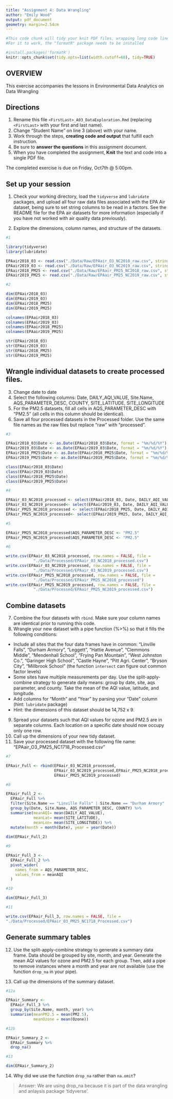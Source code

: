 ```yaml
---
title: "Assignment 4: Data Wrangling"
author: "Emily Wood"
output: pdf_document
geometry: margin=2.54cm
---
```


```r
#This code chunk will tidy your knit PDF files, wrapping long code lines
#For it to work, the "formatR" package needs to be installed

#install.packages('formatR')
knitr::opts_chunk$set(tidy.opts=list(width.cutoff=60), tidy=TRUE)
```

## OVERVIEW

This exercise accompanies the lessons in Environmental Data Analytics on Data Wrangling 

## Directions
1.  Rename this file `<FirstLast>_A03_DataExploration.Rmd` (replacing `<FirstLast>` with your first and last name).
2. Change "Student Name" on line 3 (above) with your name.
3. Work through the steps, **creating code and output** that fulfill each instruction.
4. Be sure to **answer the questions** in this assignment document.
5. When you have completed the assignment, **Knit** the text and code into a single PDF file.

The completed exercise is due on Friday, Oct7th @ 5:00pm.

## Set up your session 
1. Check your working directory, load the `tidyverse` and `lubridate` packages, and upload all four raw data files associated with the EPA Air dataset, being sure to set string columns to be read in a factors. See the README file for the EPA air datasets for more information (especially if you have not worked with air quality data previously). 

2. Explore the dimensions, column names, and structure of the datasets. 

```r

#1

library(tidyverse)
library(lubridate)

EPAair2018_03 <- read.csv("./Data/Raw/EPAair_O3_NC2018_raw.csv", stringsAsFactors = TRUE)
EPAair2019_03 <- read.csv("./Data/Raw/EPAair_O3_NC2019_raw.csv", stringsAsFactors = TRUE)
EPAair2018_PM25 <- read.csv("./Data/Raw/EPAair_PM25_NC2018_raw.csv", stringsAsFactors = TRUE)
EPAair2019_PM25 <- read.csv("./Data/Raw/EPAair_PM25_NC2019_raw.csv", stringsAsFactors = TRUE)

#2

dim(EPAair2018_03)
dim(EPAair2019_03)
dim(EPAair2018_PM25)
dim(EPAair2019_PM25)

colnames(EPAair2018_03)
colnames(EPAair2019_03)
colnames(EPAair2018_PM25)
colnames(EPAair2019_PM25)

str(EPAair2018_03)
str(EPAair2019_03)
str(EPAair2018_PM25)
str(EPAair2019_PM25)
```


## Wrangle individual datasets to create processed files.
3. Change date to date
4. Select the following columns: Date, DAILY_AQI_VALUE, Site.Name, AQS_PARAMETER_DESC, COUNTY, SITE_LATITUDE, SITE_LONGITUDE
5. For the PM2.5 datasets, fill all cells in AQS_PARAMETER_DESC with "PM2.5" (all cells in this column should be identical).
6. Save all four processed datasets in the Processed folder. Use the same file names as the raw files but replace "raw" with "processed".

```r
#3

EPAair2018_03$Date <- as.Date(EPAair2018_03$Date, format = "%m/%d/%Y")
EPAair2019_03$Date <- as.Date(EPAair2019_03$Date, format = "%m/%d/%Y")
EPAair2018_PM25$Date <- as.Date(EPAair2018_PM25$Date, format = "%m/%d/%Y")
EPAair2019_PM25$Date <- as.Date(EPAair2019_PM25$Date, format = "%m/%d/%Y")

class(EPAair2018_03$Date)
class(EPAair2019_03$Date)
class(EPAair2018_PM25$Date)
class(EPAair2019_PM25$Date)

#4

EPAair_03_NC2018_processed <- select(EPAair2018_03, Date, DAILY_AQI_VALUE, Site.Name, AQS_PARAMETER_DESC, COUNTY, SITE_LATITUDE, SITE_LONGITUDE)
EPAair_03_NC2019_processed<- select(EPAair2019_03, Date, DAILY_AQI_VALUE, Site.Name, AQS_PARAMETER_DESC, COUNTY, SITE_LATITUDE, SITE_LONGITUDE)
EPAair_PM25_NC2018_processed <- select(EPAair2018_PM25, Date, DAILY_AQI_VALUE, Site.Name, AQS_PARAMETER_DESC, COUNTY, SITE_LATITUDE, SITE_LONGITUDE)
EPAair_PM25_NC2019_processed<- select(EPAair2019_PM25, Date, DAILY_AQI_VALUE, Site.Name, AQS_PARAMETER_DESC, COUNTY, SITE_LATITUDE, SITE_LONGITUDE)

#5

EPAair_PM25_NC2018_processed$AQS_PARAMETER_DESC <- "PM2.5"
EPAair_PM25_NC2019_processed$AQS_PARAMETER_DESC <- "PM2.5"

#6

write.csv(EPAair_03_NC2018_processed, row.names = FALSE, file =
            "./Data/Processed/EPAair_03_NC2018_processed.csv")
write.csv(EPAair_03_NC2019_processed, row.names = FALSE, file =
            "./Data/Processed/EPAair_03_NC2019_processed.csv")
write.csv(EPAair_PM25_NC2018_processed, row.names = FALSE, file =
            "./Data/Processed/EPAair_PM25_NC2018_processed")
write.csv(EPAair_PM25_NC2019_processed, row.names = FALSE, file =
            "./Data/Processed/EPAair_PM25_NC2019_processed.csv")

```


## Combine datasets
7. Combine the four datasets with `rbind`. Make sure your column names are identical prior to running this code. 
8. Wrangle your new dataset with a pipe function (%>%) so that it fills the following conditions: 

* Include all sites that the four data frames have in common: "Linville Falls", "Durham Armory", "Leggett", "Hattie Avenue", "Clemmons Middle", "Mendenhall School", "Frying Pan Mountain", "West Johnston Co.", "Garinger High School", "Castle Hayne", "Pitt Agri. Center", "Bryson City", "Millbrook School" (the function `intersect` can figure out common factor levels)
* Some sites have multiple measurements per day. Use the split-apply-combine strategy to generate daily means: group by date, site, aqs parameter, and county. Take the mean of the AQI value, latitude, and longitude.
* Add columns for "Month" and "Year" by parsing your "Date" column (hint: `lubridate` package)
* Hint: the dimensions of this dataset should be 14,752 x 9.

9. Spread your datasets such that AQI values for ozone and PM2.5 are in separate columns. Each location on a specific date should now occupy only one row.
10. Call up the dimensions of your new tidy dataset.
11. Save your processed dataset with the following file name: "EPAair_O3_PM25_NC1718_Processed.csv"

```r
#7

EPAair_Full <- rbind(EPAair_03_NC2018_processed,
                     EPAair_03_NC2019_processed,EPAair_PM25_NC2018_processed,
                     EPAair_PM25_NC2019_processed)

#8

EPAair_Full_2 <-
  EPAair_Full %>%
  filter(Site.Name == "Linville Falls" | Site.Name == "Durham Armory" | Site.Name == "Leggett" | Site.Name == "Hattie Avenue" | Site.Name == "Clemmons Middle" | Site.Name == "Mendenhall School" | Site.Name == "Frying Pan Mountain" | Site.Name == "West Johnston Co." | Site.Name == "Garinger High School" | Site.Name == "Castle Hayne" | Site.Name == "Pitt Agri. Center"| Site.Name == "Bryson City" | Site.Name == "Millbrook School") %>%
  group_by(Date, Site.Name, AQS_PARAMETER_DESC, COUNTY) %>%
  summarise(meanAQI= mean(DAILY_AQI_VALUE),
            meanLat= mean(SITE_LATITUDE),
            meanLon= mean(SITE_LONGITUDE)) %>%
  mutate(month = month(Date), year = year(Date))
  
dim(EPAair_Full_2)

#9

EPAair_Full_3 <- 
  EPAair_Full_2 %>%
  pivot_wider(
    names_from = AQS_PARAMETER_DESC,
    values_from = meanAQI
  )

#10

dim(EPAair_Full_3)

#11

write.csv(EPAair_Full_3, row.names = FALSE, file =
"./Data/Processed/EPAair_O3_PM25_NC1718_Processed.csv")

```


## Generate summary tables
12. Use the split-apply-combine strategy to generate a summary data frame. Data should be grouped by site, month, and year. Generate the mean AQI values for ozone and PM2.5 for each group. Then, add a pipe to remove instances where a month and year are not available (use the function `drop_na` in your pipe). 

13. Call up the dimensions of the summary dataset.

```r
#12a

EPAair_Summary <-
  EPAair_Full_3 %>%
  group_by(Site.Name, month, year) %>%
  summarise(meanPM2.5 = mean(PM2.5),
            meanOzone = mean(Ozone))

#12b

EPAair_Summary_2 <-
  EPAair_Summary %>%
  drop_na()

#13

dim(EPAair_Summary_2)

```

14. Why did we use the function `drop_na` rather than `na.omit`?

> Answer: We are using drop_na because it is part of the
data wrangling and anlaysis package 'tidyverse'. 
